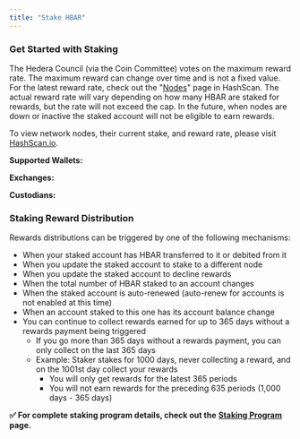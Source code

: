 ---
title: "Stake HBAR"
---


### Get Started with Staking

The Hedera Council (via the Coin Committee) votes on the maximum reward rate. The maximum reward can change over time and is not a fixed value. For the latest reward rate, check out the "[Nodes](https://hashscan.io/mainnet/nodes)" page in HashScan. The actual reward rate will vary depending on how many HBAR are staked for rewards, but the rate will not exceed the cap. In the future, when nodes are down or inactive the staked account will not be eligible to earn rewards.

To view network nodes, their current stake, and reward rate, please visit [HashScan.io](https://hashscan.io/mainnet/nodes).

**Supported Wallets:**

<Columns cols={3}>
  <Card
    title="Blade"
    href="https://www.bladewallet.io/"
    arrow
    img="/images/core-concepts/staking/staking-1.png"
  >
  </Card>
  <Card
    title="HashPack"
    href="https://www.hashpack.app/post/staking-with-hashpack"
    arrow
    img="/images/core-concepts/staking/staking-2.png"
  >
    
  </Card>
  <Card
    title="MyHbarWallet"
    href="https://myhbarwallet.com/"
    arrow
    img="/images/core-concepts/staking/staking-3.png"
  >
    
  </Card>
  <Card
    title="Uphold"
    href="https://uphold.com/en-us/products/staking"
    arrow
    img="/images/core-concepts/staking/staking-4.png"
  >
    
  </Card>
  <Card
    title="Wallawallet"
    href="https://wallawallet.com/2022/07/21/how-to-stake-hbar/"
    arrow
    img="/images/core-concepts/staking/staking-5.png"
  >
    
  </Card>
  <Card
    title="Yamgo"
    href="https://yamgo.com/"
    arrow
    img="/images/core-concepts/staking/staking-6.png"
  >
    
  </Card>
</Columns>

**Exchanges:**

<Columns cols={3}>
  <Card
    title="OKX"
    href="https://www.okx.com/support/hc/en-us/articles/9824479181709-Win-up-to-72-APY-with-Hedera-HBAR-Staking"
    arrow
    img="/images/core-concepts/staking/staking-7.png"
  >
    
  </Card>
  <Card
    title="Archax"
    href="https://archax.com/custody/hedera-staking"
    arrow
    img="/images/core-concepts/staking/staking-8.png"
  >
    
  </Card>
</Columns>

**Custodians:**

<Columns cols={2}>
  <Card
    title="Hex Trust"
    href="https://hextrust.com/"
    arrow
    img="/images/core-concepts/staking/staking-9.png"
  >
    
  </Card>
</Columns>

### **Staking Reward Distribution**

Rewards distributions can be triggered by one of the following mechanisms:

* When your staked account has HBAR transferred to it or debited from it
* When you update the staked account to stake to a different node
* When you update the staked account to decline rewards
* When the total number of HBAR staked to an account changes
* When the staked account is auto-renewed (auto-renew for accounts is not enabled at this time)
* When an account staked to this one has its account balance change
* You can continue to collect rewards earned for up to 365 days without a rewards payment being triggered
  * If you go more than 365 days without a rewards payment, you can only collect on the last 365 days
  * Example: Staker stakes for 1000 days, never collecting a reward, and on the 1001st day collect your rewards
    * You will only get rewards for the latest 365 periods
    * You will not earn rewards for the preceding 635 periods (1,000 days - 365 days)

**✅ For complete staking program details, check out the** [**Staking Program**](/hedera/core-concepts/staking/staking) **page.**
